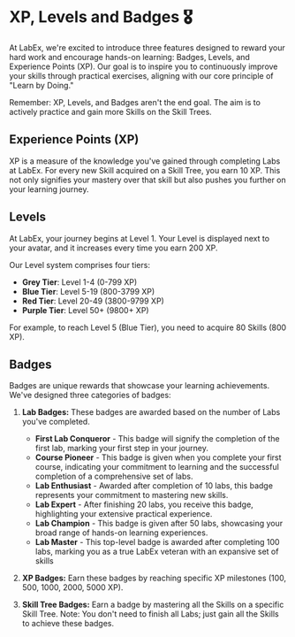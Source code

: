 # XP, Levels and Badges 🎖️

At LabEx, we're excited to introduce three features designed to reward your hard work and encourage hands-on learning: Badges, Levels, and Experience Points (XP). Our goal is to inspire you to continuously improve your skills through practical exercises, aligning with our core principle of "Learn by Doing."

Remember: XP, Levels, and Badges aren't the end goal. The aim is to actively practice and gain more Skills on the Skill Trees.

## Experience Points (XP)

XP is a measure of the knowledge you've gained through completing Labs at LabEx. For every new Skill acquired on a Skill Tree, you earn 10 XP. This not only signifies your mastery over that skill but also pushes you further on your learning journey.

## Levels

At LabEx, your journey begins at Level 1. Your Level is displayed next to your avatar, and it increases every time you earn 200 XP.

Our Level system comprises four tiers:

- **Grey Tier**: Level 1-4 (0-799 XP)
- **Blue Tier**: Level 5-19 (800-3799 XP)
- **Red Tier**: Level 20-49 (3800-9799 XP)
- **Purple Tier**: Level 50+ (9800+ XP)

For example, to reach Level 5 (Blue Tier), you need to acquire 80 Skills (800 XP).

## Badges

Badges are unique rewards that showcase your learning achievements. We've designed three categories of badges:

1. **Lab Badges:** These badges are awarded based on the number of Labs you've completed.

   - **First Lab Conqueror** - This badge will signify the completion of the first lab, marking your first step in your journey.
   - **Course Pioneer** - This badge is given when you complete your first course, indicating your commitment to learning and the successful completion of a comprehensive set of labs.
   - **Lab Enthusiast** - Awarded after completion of 10 labs, this badge represents your commitment to mastering new skills.
   - **Lab Expert** - After finishing 20 labs, you receive this badge, highlighting your extensive practical experience.
   - **Lab Champion** - This badge is given after 50 labs, showcasing your broad range of hands-on learning experiences.
   - **Lab Master** - This top-level badge is awarded after completing 100 labs, marking you as a true LabEx veteran with an expansive set of skills

2. **XP Badges:** Earn these badges by reaching specific XP milestones (100, 500, 1000, 2000, 5000 XP).
3. **Skill Tree Badges:** Earn a badge by mastering all the Skills on a specific Skill Tree. Note: You don't need to finish all Labs; just gain all the Skills to achieve these badges.
